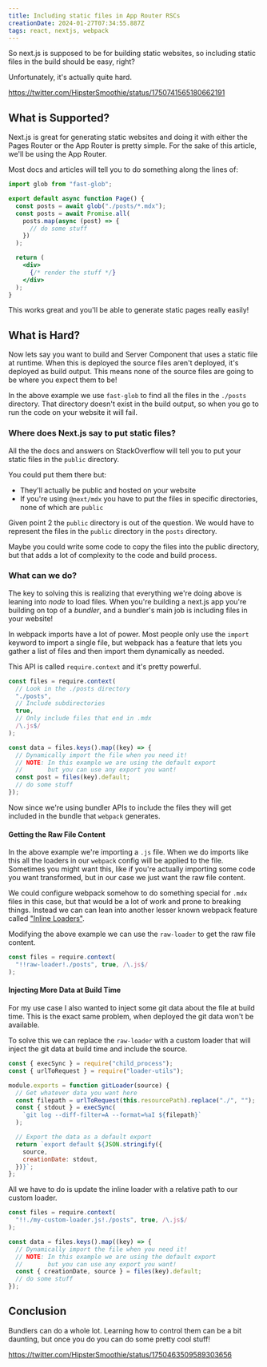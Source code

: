 ```yaml
---
title: Including static files in App Router RSCs
creationDate: 2024-01-27T07:34:55.887Z
tags: react, nextjs, webpack
---
```


<PostHeader slug="including-static-files-with-rscs" />

So next.js is supposed to be for building static websites, so including static files in the build should be easy, right?

Unfortunately, it's actually quite hard.

https://twitter.com/HipsterSmoothie/status/1750741565180662191

## What is Supported?

Next.js is great for generating static websites and doing it with either the Pages Router or the App Router is pretty simple.
For the sake of this article, we'll be using the App Router.

Most docs and articles will tell you to do something along the lines of:

```jsx title="app/post.tsx"
import glob from "fast-glob";

export default async function Page() {
  const posts = await glob("./posts/*.mdx");
  const posts = await Promise.all(
    posts.map(async (post) => {
      // do some stuff
    })
  );

  return (
    <div>
      {/* render the stuff */}
    </div>
  );
}
```

This works great and you'll be able to generate static pages really easily!

## What is Hard?

Now lets say you want to build and Server Component that uses a static file at runtime.
When this is deployed the source files aren't deployed, it's deployed as build output.
This means none of the source files are going to be where you expect them to be!

In the above example we use `fast-glob` to find all the files in the `./posts` directory.
That directory doesn't exist in the build output, so when you go to run the code on your website it will fail.

### Where does Next.js say to put static files?

All the the docs and answers on StackOverflow will tell you to put your static files in the `public` directory.

You could put them there but:

- They'll actually be public and hosted on your website
- If you're using `@next/mdx` you have to put the files in specific directories, none of which are `public`

Given point 2 the `public` directory is out of the question.
We would have to represent the files in the `public` directory in the `posts` directory.

Maybe you could write some code to copy the files into the public directory, but that adds a lot of complexity to the code and build process.

### What can we do? 

The key to solving this is realizing that everything we're doing above is leaning into _node_ to load files.
When you're building a next.js app you're building on top of a _bundler_, and a bundler's main job is including files in your website!

In webpack imports have a lot of power.
Most people only use the `import` keyword to import a single file, but webpack has a feature that lets you gather a list of files and then import them dynamically as needed.

This API is called `require.context` and it's pretty powerful.

```js title="app/lib/posts.js"
const files = require.context(
  // Look in the ./posts directory
  "./posts", 
  // Include subdirectories
  true, 
  // Only include files that end in .mdx
  /\.js$/
);

const data = files.keys().map((key) => {
  // Dynamically import the file when you need it!
  // NOTE: In this example we are using the default export
  //       but you can use any export you want!
  const post = files(key).default;
  // do some stuff
});
```

Now since we're using bundler APIs to include the files they will get included in the bundle that `webpack` generates.

#### Getting the Raw File Content

In the above example we're importing a `.js` file.
When we do imports like this all the loaders in our `webpack` config will be applied to the file.
Sometimes you might want this, like if you're actually importing some code you want transformed, but in our case we just want the raw file content.

We could configure webpack somehow to do something special for `.mdx` files in this case, but that would be a lot of work and prone to breaking things.
Instead we can can lean into another lesser known webpack feature called ["Inline Loaders"](https://webpack.js.org/concepts/loaders/#inline).

Modifying the above example we can use the `raw-loader` to get the raw file content.

```js title="app/lib/posts.js"
const files = require.context(
  "!!raw-loader!./posts", true, /\.js$/
);
```

#### Injecting More Data at Build Time

For my use case I also wanted to inject some git data about the file at build time.
This is the exact same problem, when deployed the git data won't be available.

To solve this we can replace the `raw-loader` with a custom loader that will inject the git data at build time and include the source.

```js title="app/lib/my-custom-loader.js" /source/3#blue /creationDate/#blue
const { execSync } = require("child_process");
const { urlToRequest } = require("loader-utils");

module.exports = function gitLoader(source) {
  // Get whatever data you want here
  const filepath = urlToRequest(this.resourcePath).replace("./", "");
  const { stdout } = execSync(
    `git log --diff-filter=A --format=%aI ${filepath}`
  );

  // Export the data as a default export
  return `export default ${JSON.stringify({
    source,
    creationDate: stdout,
  })}`;
};
```

All we have to do is update the inline loader with a relative path to our custom loader.

```js title="app/lib/posts.js" "my-custom-loader.js" /creationDate/#blue /source/#blue
const files = require.context(
  "!!./my-custom-loader.js!./posts", true, /\.js$/
);

const data = files.keys().map((key) => {
  // Dynamically import the file when you need it!
  // NOTE: In this example we are using the default export
  //       but you can use any export you want!
  const { creationDate, source } = files(key).default;
  // do some stuff
});
```

## Conclusion

Bundlers can do a whole lot.
Learning how to control them can be a bit daunting, but once you do you can do some pretty cool stuff!

https://twitter.com/HipsterSmoothie/status/1750463509589303656

<BackLinks slug="including-static-files-with-rscs" />
